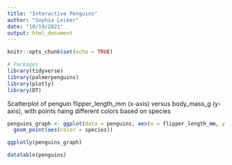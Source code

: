 ```yaml
---
title: "Interactive Penguins"
author: "Sophia Leiker"
date: "10/19/2021"
output: html_document
---
```


```r
knitr::opts_chunk$set(echo = TRUE)

# Packages 
library(tidyverse)
library(palmerpenguins)
library(plotly)
library(DT)
```


Scatterplot of penguin flipper_length_mm (x-axis) versus body_mass_g (y-axis), with points haing different colors based on species
```r
penguins_graph <- ggplot(data = penguins, aes(x = flipper_length_mm, y = body_mass_g)) +
  geom_point(aes(color = species))

ggplotly(penguins_graph)

```

```r
datatable(penguins)

```

